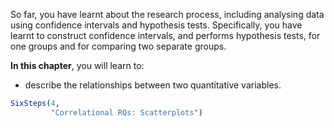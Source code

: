 ::: {.objectivesBox .objectives data-latex="{iconmonstr-target-4-240.png}"}
So far, you have learnt about the research process, including analysing data using confidence intervals and hypothesis tests.
Specifically, you have learnt to construct confidence intervals, and performs hypothesis tests, for one groups and for comparing two separate groups.

**In this chapter**, you will learn to:

* describe the relationships between two quantitative variables.
:::

```r
SixSteps(4, 
         "Correlational RQs: Scatterplots")
```


